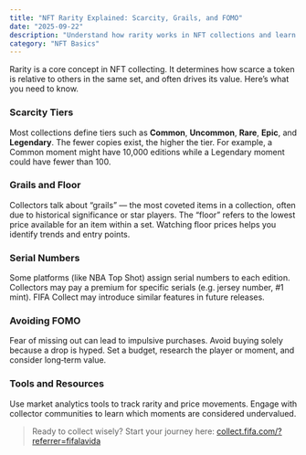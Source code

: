 ```yaml
---
title: "NFT Rarity Explained: Scarcity, Grails, and FOMO"
date: "2025-09-22"
description: "Understand how rarity works in NFT collections and learn to avoid common pitfalls."
category: "NFT Basics"
---
```


Rarity is a core concept in NFT collecting. It determines how scarce a token is relative to others in the same set, and often drives its value. Here’s what you need to know.

### Scarcity Tiers

Most collections define tiers such as **Common**, **Uncommon**, **Rare**, **Epic**, and **Legendary**. The fewer copies exist, the higher the tier. For example, a Common moment might have 10,000 editions while a Legendary moment could have fewer than 100.

### Grails and Floor

Collectors talk about “grails” — the most coveted items in a collection, often due to historical significance or star players. The “floor” refers to the lowest price available for an item within a set. Watching floor prices helps you identify trends and entry points.

### Serial Numbers

Some platforms (like NBA Top Shot) assign serial numbers to each edition. Collectors may pay a premium for specific serials (e.g. jersey number, #1 mint). FIFA Collect may introduce similar features in future releases.

### Avoiding FOMO

Fear of missing out can lead to impulsive purchases. Avoid buying solely because a drop is hyped. Set a budget, research the player or moment, and consider long‑term value.

### Tools and Resources

Use market analytics tools to track rarity and price movements. Engage with collector communities to learn which moments are considered undervalued.

> Ready to collect wisely? Start your journey here: [collect.fifa.com/?referrer=fifalavida](https://collect.fifa.com/?referrer=fifalavida)